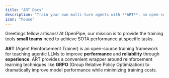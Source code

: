 ```yaml
---
title: "ART Docs"
description: "Train your own multi-turn agents with **ART**, an open-source framework for LLM reinforcement learning using GRPO."
icon: "house"
---
```


Greetings fellow artisans! At OpenPipe, our mission is to provide the training tools **small teams** need to achieve SOTA performance at specific tasks.

**ART** (Agent Reinforcement Trainer) is an open-source training framework for teaching agentic LLMs to improve **performance** and **reliability** through **experience**. ART provides a convenient wrapper around reinforcement learning techniques like **GRPO** (Group Relative Policy Optimization) to dramatically improve model performance while minimizing training costs.
